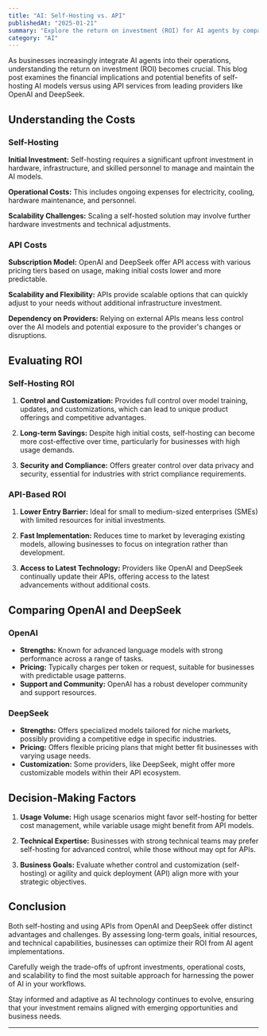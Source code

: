 ```yaml
---
title: "AI: Self-Hosting vs. API"
publishedAt: "2025-01-21"
summary: "Explore the return on investment (ROI) for AI agents by comparing self-hosting with the API costs of OpenAI and DeepSeek for your business needs."
category: "AI"
---
```


As businesses increasingly integrate AI agents into their operations, understanding the return on investment (ROI) becomes crucial. This blog post examines the financial implications and potential benefits of self-hosting AI models versus using API services from leading providers like OpenAI and DeepSeek.

## Understanding the Costs

### Self-Hosting

**Initial Investment:** Self-hosting requires a significant upfront investment in hardware, infrastructure, and skilled personnel to manage and maintain the AI models.

**Operational Costs:** This includes ongoing expenses for electricity, cooling, hardware maintenance, and personnel.

**Scalability Challenges:** Scaling a self-hosted solution may involve further hardware investments and technical adjustments.

### API Costs

**Subscription Model:** OpenAI and DeepSeek offer API access with various pricing tiers based on usage, making initial costs lower and more predictable.

**Scalability and Flexibility:** APIs provide scalable options that can quickly adjust to your needs without additional infrastructure investment.

**Dependency on Providers:** Relying on external APIs means less control over the AI models and potential exposure to the provider's changes or disruptions.

## Evaluating ROI

### Self-Hosting ROI

1. **Control and Customization:** Provides full control over model training, updates, and customizations, which can lead to unique product offerings and competitive advantages.

2. **Long-term Savings:** Despite high initial costs, self-hosting can become more cost-effective over time, particularly for businesses with high usage demands.

3. **Security and Compliance:** Offers greater control over data privacy and security, essential for industries with strict compliance requirements.

### API-Based ROI

1. **Lower Entry Barrier:** Ideal for small to medium-sized enterprises (SMEs) with limited resources for initial investments.

2. **Fast Implementation:** Reduces time to market by leveraging existing models, allowing businesses to focus on integration rather than development.

3. **Access to Latest Technology:** Providers like OpenAI and DeepSeek continually update their APIs, offering access to the latest advancements without additional costs.

## Comparing OpenAI and DeepSeek

### OpenAI

- **Strengths:** Known for advanced language models with strong performance across a range of tasks.
- **Pricing:** Typically charges per token or request, suitable for businesses with predictable usage patterns.
- **Support and Community:** OpenAI has a robust developer community and support resources.

### DeepSeek

- **Strengths:** Offers specialized models tailored for niche markets, possibly providing a competitive edge in specific industries.
- **Pricing:** Offers flexible pricing plans that might better fit businesses with varying usage needs.
- **Customization:** Some providers, like DeepSeek, might offer more customizable models within their API ecosystem.

## Decision-Making Factors

1. **Usage Volume:** High usage scenarios might favor self-hosting for better cost management, while variable usage might benefit from API models.

2. **Technical Expertise:** Businesses with strong technical teams may prefer self-hosting for advanced control, while those without may opt for APIs.

3. **Business Goals:** Evaluate whether control and customization (self-hosting) or agility and quick deployment (API) align more with your strategic objectives.

## Conclusion

Both self-hosting and using APIs from OpenAI and DeepSeek offer distinct advantages and challenges. By assessing long-term goals, initial resources, and technical capabilities, businesses can optimize their ROI from AI agent implementations.

Carefully weigh the trade-offs of upfront investments, operational costs, and scalability to find the most suitable approach for harnessing the power of AI in your workflows.

Stay informed and adaptive as AI technology continues to evolve, ensuring that your investment remains aligned with emerging opportunities and business needs.

---